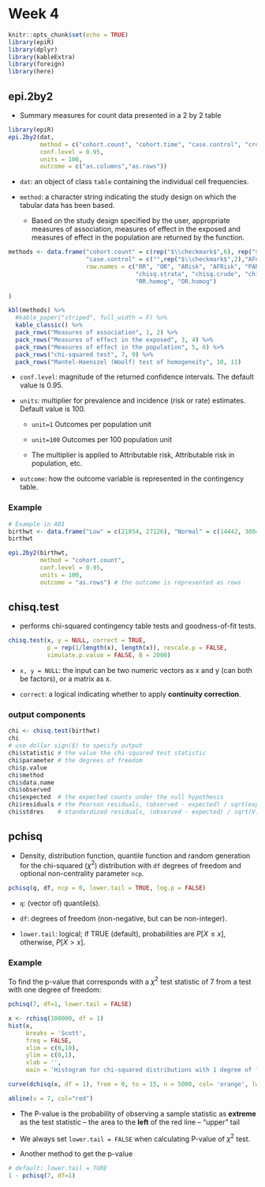 # Week 4 {#Week4}

```r
knitr::opts_chunk$set(echo = TRUE)
library(epiR)
library(dplyr)
library(kableExtra)
library(foreign)
library(here)
```


## epi.2by2

- Summary measures for count data presented in a 2 by 2 table

```r
library(epiR)
epi.2by2(dat, 
         method = c("cohort.count", "cohort.time", "case.control", "cross.sectional"), 
         conf.level = 0.95, 
         units = 100, 
         outcome = c("as.columns","as.rows"))
```

- `dat`: an object of class `table` containing the individual cell frequencies.

- `method`: a character string indicating the study design on which the tabular data has been based.

  - Based on the study design specified by the user, appropriate measures of association, measures of effect in the exposed and measures of effect in the population are returned by the function.

```r
methods <- data.frame("cohort.count" = c(rep("$\\checkmark$",6), rep("$\\checkmark$",5)), 
                      "case.control" = c("",rep("$\\checkmark$",2),"AFest","$\\checkmark$", "PAFest",rep("$\\checkmark$",3),"","$\\checkmark$"),
                      row.names = c("RR", "OR", "ARisk", "AFRisk", "PARisk",  "PAFRisk", 
                                    "chisq.strata", "chisq.crude", "chisq.mh",
                                    "RR.homog", "OR.homog")
  
)

kbl(methods) %>%
  #kable_paper("striped", full_width = F) %>%
  kable_classic() %>%
  pack_rows("Measures of association", 1, 2) %>%
  pack_rows("Measures of effect in the exposed", 3, 4) %>%
  pack_rows("Measures of effect in the population", 5, 6) %>%
  pack_rows("chi-squared test", 7, 9) %>%
  pack_rows("Mantel-Haenszel (Woolf) test of homogeneity", 10, 11)
```


- `conf.level`: magnitude of the returned confidence intervals. The default value is 0.95.

- `units`: multiplier for prevalence and incidence (risk or rate) estimates. Default value is 100.

  - `unit=1` Outcomes per population unit 
  
  - `unit=100` Outcomes per 100 population unit 
  
  - The multiplier is applied to Attributable risk, Attributable risk in population, etc.

- `outcome`: how the outcome variable is represented in the contingency table.

### Example

```r
# Example in A01
birthwt <- data.frame("Low" = c(21054, 27126), "Normal" = c(14442, 3804294), row.names = c("Dead at Year 1", "Alive at Year 1"))
birthwt
```

```r
epi.2by2(birthwt, 
         method = "cohort.count", 
         conf.level = 0.95, 
         units = 100, 
         outcome = "as.rows") # the outcome is represented as rows
```

## chisq.test

- performs chi-squared contingency table tests and goodness-of-fit tests.

```r
chisq.test(x, y = NULL, correct = TRUE,
           p = rep(1/length(x), length(x)), rescale.p = FALSE,
           simulate.p.value = FALSE, B = 2000)
```

- `x, y = NULL`: the input can be two numeric vectors as x and y (can both be factors), or a matrix as x.

- `correct`: a logical indicating whether to apply **continuity correction**.

### output components

```r
chi <- chisq.test(birthwt)
chi
# use dollar sign($) to specify output
chi$statistic # the value the chi-squared test statistic
chi$parameter # the degrees of freedom
chi$p.value
chi$method
chi$data.name
chi$observed
chi$expected  # the expected counts under the null hypothesis
chi$residuals # the Pearson residuals, (observed - expected) / sqrt(expected).
chi$stdres    # standardized residuals, (observed - expected) / sqrt(V)
```



## pchisq

- Density, distribution function, quantile function and random generation for the chi-squared ($\chi^2$) distribution with `df` degrees of freedom and optional non-centrality parameter `ncp`.

```r
pchisq(q, df, ncp = 0, lower.tail = TRUE, log.p = FALSE)
```

- `q`: (vector of) quantile(s).

- `df`: degrees of freedom (non-negative, but can be non-integer).

- `lower.tail`: logical; if TRUE (default), probabilities are $P[X \le x]$, otherwise, $P[X > x]$.

### Example

To find the p-value that corresponds with a $\chi^2$ test statistic of 7 from a test with one degree of freedom:

```r
pchisq(7, df=1, lower.tail = FALSE)
```

```r
x <- rchisq(100000, df = 1)
hist(x, 
     breaks = 'Scott', 
     freq = FALSE, 
     xlim = c(0,10), 
     ylim = c(0,1),
     xlab = '', 
     main = 'Histogram for chi-squared distributions with 1 degree of freedom (df)', cex.main=0.9)

curve(dchisq(x, df = 1), from = 0, to = 15, n = 5000, col= 'orange', lwd=2, add = T)

abline(v = 7, col="red")
```

- The P-value is the probability of observing a sample statistic as **extreme** as the test statistic -- the area to the **left** of the red line -- "upper" tail

- We always set `lower.tail = FALSE` when calculating P-value of $\chi^2$ test.

- Another method to get the p-value

```r
# default: lower.tail = TURE
1 - pchisq(7, df=1)
```




